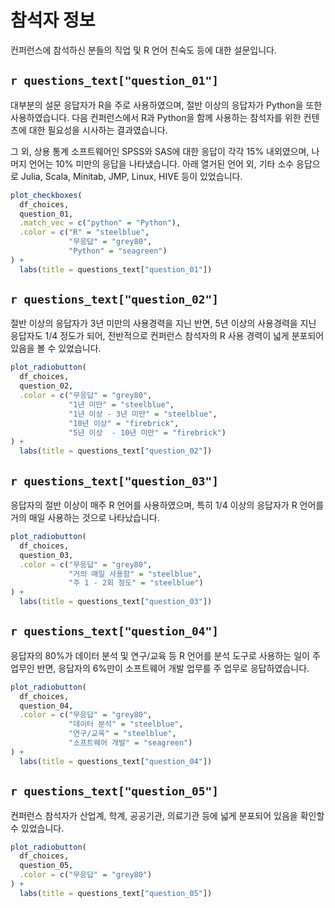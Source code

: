 # 참석자 정보

컨퍼런스에 참석하신 분들의 직업 및 R 언어 친숙도 등에 대한 설문입니다. 

## `r questions_text["question_01"]`

대부분의 설문 응답자가 R을 주로 사용하였으며, 절반 이상의 응답자가 Python을 또한 사용하였습니다. 다음 컨퍼런스에서 R과 Python을 함께 사용하는 참석자를 위한 컨텐츠에 대한 필요성을 시사하는 결과였습니다.

그 외, 상용 통계 소프트웨어인 SPSS와 SAS에 대한 응답이 각각 15% 내외였으며, 나머지 언어는 10% 미만의 응답을 나타냈습니다. 아래 열거된 언어 외, 기타 소수 응답으로 Julia, Scala, Minitab, JMP, Linux, HIVE 등이 있었습니다.

```r
plot_checkboxes(
  df_choices,
  question_01,
  .match_vec = c("python" = "Python"),
  .color = c("R" = "steelblue", 
             "무응답" = "grey80", 
             "Python" = "seagreen")
) +
  labs(title = questions_text["question_01"])
```

## `r questions_text["question_02"]`

절반 이상의 응답자가 3년 미만의 사용경력을 지닌 반면, 5년 이상의 사용경력을 지닌 응답자도 1/4 정도가 되어, 전반적으로 컨퍼런스 참석자의 R 사용 경력이 넓게 분포되어 있음을 볼 수 있었습니다. 

```r
plot_radiobutton(
  df_choices,
  question_02,
  .color = c("무응답" = "grey80",
             "1년 미만" = "steelblue",
             "1년 이상 - 3년 미만" = "steelblue",
             "10년 이상" = "firebrick",
             "5년 이상  - 10년 미만" = "firebrick")
) +
  labs(title = questions_text["question_02"])
```

## `r questions_text["question_03"]`

응답자의 절반 이상이 매주 R 언어를 사용하였으며, 특히 1/4 이상의 응답자가 R 언어를 거의 매일 사용하는 것으로 나타났습니다.

```r
plot_radiobutton(
  df_choices,
  question_03,
  .color = c("무응답" = "grey80", 
             "거의 매일 사용함" = "steelblue",
             "주 1 - 2회 정도" = "steelblue")
) +
  labs(title = questions_text["question_03"])
```

## `r questions_text["question_04"]`

응답자의 80%가 데이터 분석 및 연구/교육 등 R 언어를 분석 도구로 사용하는 일이 주 업무인 반면, 응답자의 6%만이 소프트웨어 개발 업무를 주 업무로 응답하였습니다.

```r
plot_radiobutton(
  df_choices,
  question_04,
  .color = c("무응답" = "grey80",
             "데이터 분석" = "steelblue",
             "연구/교육" = "steelblue",
             "소프트웨어 개발" = "seagreen")
) +
  labs(title = questions_text["question_04"])
```

## `r questions_text["question_05"]`

컨퍼런스 참석자가 산업계, 학계, 공공기관, 의료기관 등에 넓게 분포되어 있음을 확인할 수 있었습니다.

```r
plot_radiobutton(
  df_choices,
  question_05,
  .color = c("무응답" = "grey80")
) +
  labs(title = questions_text["question_05"])
```
